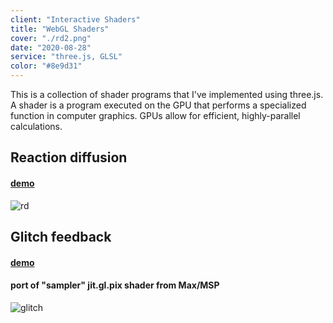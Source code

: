 ```yaml
---
client: "Interactive Shaders"
title: "WebGL Shaders"
cover: "./rd2.png"
date: "2020-08-28"
service: "three.js, GLSL"
color: "#8e9d31"
---
```


This is a collection of shader programs that I've implemented using three.js. A shader is a program executed on the GPU that performs a specialized function in computer graphics. GPUs allow for  efficient, highly-parallel calculations.

## Reaction diffusion
#### [demo](https://sambeebe.github.io/reaction-diffusion-threejs/)
![rd](rd.png "reactiondiffusion")

## Glitch feedback
#### [demo](https://sambeebe.github.io/glitch-shader-threejs/)
#### port of "sampler" jit.gl.pix shader from Max/MSP
![glitch](glitch.png "glitch")
